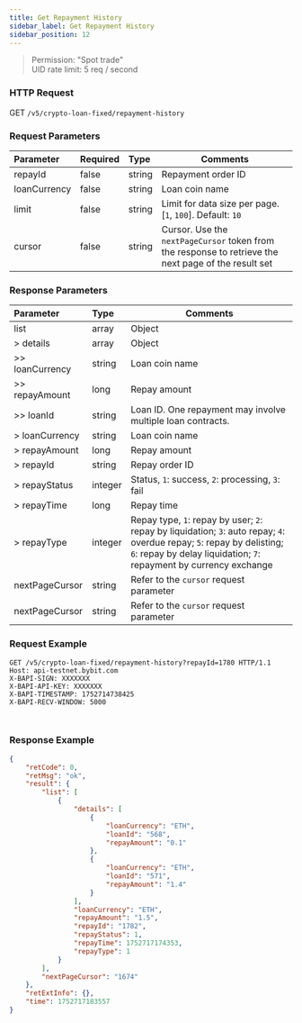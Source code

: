 ```yaml
---
title: Get Repayment History
sidebar_label: Get Repayment History
sidebar_position: 12
---
```

> Permission: "Spot trade"<br/>
> UID rate limit: 5 req / second

### HTTP Request
GET `/v5/crypto-loan-fixed/repayment-history`

### Request Parameters
| Parameter | Required | Type | Comments|
|:----- |:-------|:-----|------ |
|repayId|false|string|Repayment order ID|
|loanCurrency|false|string|Loan coin name|
|limit |false |string |Limit for data size per page. [`1`, `100`]. Default: `10`|
|cursor |false |string |Cursor. Use the `nextPageCursor` token from the response to retrieve the next page of the result set|

### Response Parameters
| Parameter | Type | Comments|
|:----- |:-----|----- |
|list|array|Object|
|> details|array |Object|
|>> loanCurrency|string |Loan coin name|
|>> repayAmount|long |Repay amount|
|>> loanId|string |Loan ID. One repayment may involve multiple loan contracts.|
|> loanCurrency|string |Loan coin name|
|> repayAmount|long |Repay amount|
|> repayId|string |Repay order ID|
|> repayStatus|integer |Status, `1`: success, `2`: processing, `3`: fail|
|> repayTime|long |Repay time|
|> repayType|integer |Repay type, `1`: repay by user; `2`: repay by liquidation; `3`: auto repay; `4`: overdue repay; `5`: repay by delisting; `6`: repay by delay liquidation; `7`: repayment by currency exchange|
|nextPageCursor |string |Refer to the `cursor` request parameter |
|nextPageCursor |string |Refer to the `cursor` request parameter |

### Request Example

<Tabs groupId="programming-languages">
<TabItem value="http" label="HTTP">

```http
GET /v5/crypto-loan-fixed/repayment-history?repayId=1780 HTTP/1.1
Host: api-testnet.bybit.com
X-BAPI-SIGN: XXXXXXX
X-BAPI-API-KEY: XXXXXXX
X-BAPI-TIMESTAMP: 1752714738425
X-BAPI-RECV-WINDOW: 5000
```

</TabItem>
<TabItem value="python" label="Python">

```python

```

</TabItem>

<TabItem value="Node" label="Node.js">

```n4js

```

</TabItem>
</Tabs>

### Response Example

```json
{
    "retCode": 0,
    "retMsg": "ok",
    "result": {
        "list": [
            {
                "details": [
                    {
                        "loanCurrency": "ETH",
                        "loanId": "568",
                        "repayAmount": "0.1"
                    },
                    {
                        "loanCurrency": "ETH",
                        "loanId": "571",
                        "repayAmount": "1.4"
                    }
                ],
                "loanCurrency": "ETH",
                "repayAmount": "1.5",
                "repayId": "1782",
                "repayStatus": 1,
                "repayTime": 1752717174353,
                "repayType": 1
            }
        ],
        "nextPageCursor": "1674"
    },
    "retExtInfo": {},
    "time": 1752717183557
}
```
